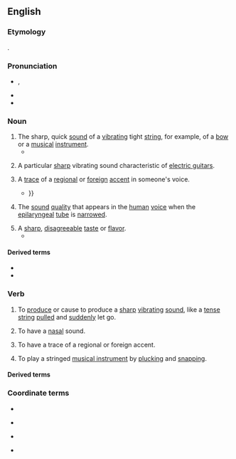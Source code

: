 ==English==
{{was wotd|2016|February|2}}

===Etymology===
{{onomatopoeic|en}}.

===Pronunciation===
* {{enPR|twăng}}, {{IPA|/twæŋ/|lang=en}}
* {{audio|en-au-twang.ogg|Audio (AU)|lang=en}}
* {{rhymes|æŋ|lang=en}}

===Noun===
{{en-noun}}

# The sharp, quick [[sound]] of a [[vibrate|vibrating]] tight [[string]], for example, of a [[bow]] or a [[music]]al [[instrument]].
#* {{quote-book|author=[George] Walter Thornbury|authorlink=George Walter Thornbury|chapter=Life in Spain: Past and Present|location=New York, N.Y.|publisher=[[w:Harper (publisher)|Harper & Brothers]], Publishers, [[w:Franklin Square, New York|Franklin Square]]|year=1860|page=148|pageurl=https://books.google.com/books?id=ONhhAAAAcAAJ&pg=PA148|oclc=2870806|passage=Let me give you in rude recitation, with here and there a '''twang''' and a caper of the guitar-strings, my vision of the [[w:El Cid|Cid]]'s sally from his besieged castle of Alcocer—the first outburst of that Spanish deluge that never receded till it rose over the dead body of the last Moor.}}
# {{lb|en|music}} A particular [[sharp]] vibrating sound characteristic of [[electric guitar]]s.
# A [[trace]] of a [[regional]] or [[foreign]] [[accent]] in someone's voice.
#* {{quote-book|author=Nigel Cliff|title=The Shakespeare Riots: Revenge, Drama, and Death in Nineteenth-century America|Random House Incorporated|year=2007|page=90|isbn=978-0-345-48694-3|passage=A few insinuated that the American was not first-rate in Shakespeare, and one or two snidely detected a '''twang''' of the backwoods in his accent; {{...}}}}
# {{lb|en|phonetics}} The [[sound]] [[quality]] that appears in the [[human]] [[voice]] when the [[epilaryngeal]] [[tube]] is [[narrow]]ed.
# A [[sharp]], [[disagreeable]] [[taste]] or [[flavor]].
#* {{quote-book|author=Marvin Carpenter|title=The 1929 Depression: Hey! That’s Perry County!|location=Bloomington, Ind.|publisher={{w|iUniverse}}|year=2011|page=2|isbn=978-1-4502-8461-5|passage=Buttermilk also tastes different today. What do people do when they make buttermilk for the public that gives buttermilk that '''twang''' taste? Do these people put milk in an aging tank to mature like wine in a place where air and germs can't get to it?}}

====Derived terms====
* {{l|en|twanger}}
* {{l|en|twangy}}

===Verb===
{{en-verb}}

# {{lb|en|ambitransitive}} To [[produce]] or cause to produce a [[sharp]] [[vibrating]] [[sound]], like a [[tense]] [[string]] [[pull]]ed and [[sudden]]ly let go.
# {{lb|en|intransitive}} To have a [[nasal]] sound.
# {{lb|en|intransitive}} To have a trace of a regional or foreign accent.
# {{lb|en|music}} To play a stringed [[musical instrument]] by [[pluck]]ing and [[snap]]ping.

====Derived terms====
{{der4
|twanger
|twanging
|twangingly
|twangster
|lang=en}}

===Coordinate terms===
{{top4}}
* {{l|en|brogue}}
{{mid4}}
* {{l|en|drawl}}
{{mid4}}
* {{l|en|lilt}}
{{mid4}}
* {{l|en|lisp}}
{{bottom4}}